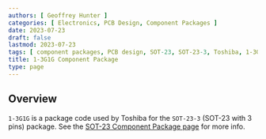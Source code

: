 ```yaml
---
authors: [ Geoffrey Hunter ]
categories: [ Electronics, PCB Design, Component Packages ]
date: 2023-07-23
draft: false
lastmod: 2023-07-23
tags: [ component packages, PCB design, SOT-23, SOT-23-3, Toshiba, 1-3G1G ]
title: 1-3G1G Component Package
type: page
---
```


## Overview

`1-3G1G` is a package code used by Toshiba for the `SOT-23-3` (SOT-23 with 3 pins) package. See the [SOT-23 Component Package page](/pcb-design/component-packages/sot-23-component-package/) for more info.
